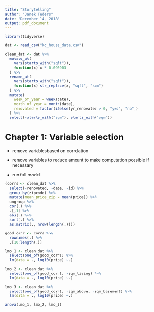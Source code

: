 ```yaml
---
title: "Storytelling"
author: "Janek Teders"
date: "December 14, 2018"
output: pdf_document
---
```


```r
library(tidyverse)

dat <- read_csv("kc_house_data.csv")

clean_dat <- dat %>%
  mutate_at(
    vars(starts_with("sqft")),
    function(x) x * 0.092903
  ) %>%
  rename_at(
    vars(starts_with("sqft")),
    function(x) str_replace(x, "sqft", "sqm")
  ) %>%
  mutate(
    week_of_year = week(date),
    month_of_year = month(date),
    renovated = factor(ifelse(yr_renovated > 0, "yes", "no"))
  ) %>%
  select(-starts_with("sqm"), starts_with("sqm"))
```

# Chapter 1: Variable selection

- remove variablesbased on correlation

- remove variables to reduce amount to make computation possible if necessary
- run full model


```r
(corrs <- clean_dat %>%
  select(-renovated, -date, -id) %>%
  group_by(zipcode) %>%
  mutate(mean_price_zip = mean(price)) %>%
  ungroup %>%
  cor(.) %>%
  .[,1] %>%
  abs(.) %>%
  sort(.) %>%
  as.matrix(., nrow(length(.))))

good_corr <- corrs %>%
  rownames(.) %>%
  .[10:length(.)]
```

```r
lmo_1 <- clean_dat %>%
  select(one_of(good_corr)) %>%
  lm(data = ., log10(price) ~.)

lmo_2 <- clean_dat %>%
  select(one_of(good_corr), -sqm_living) %>%
  lm(data = ., log10(price) ~.)

lmo_3 <- clean_dat %>%
  select(one_of(good_corr), -sqm_above, -sqm_basement) %>%
  lm(data = ., log10(price) ~.)

anova(lmo_1, lmo_2, lmo_3)
```














